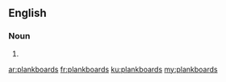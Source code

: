 ==English==

===Noun===
{{head|en|noun plural form}}

# {{plural of|plankboard|lang=en}}

[[ar:plankboards]]
[[fr:plankboards]]
[[ku:plankboards]]
[[my:plankboards]]